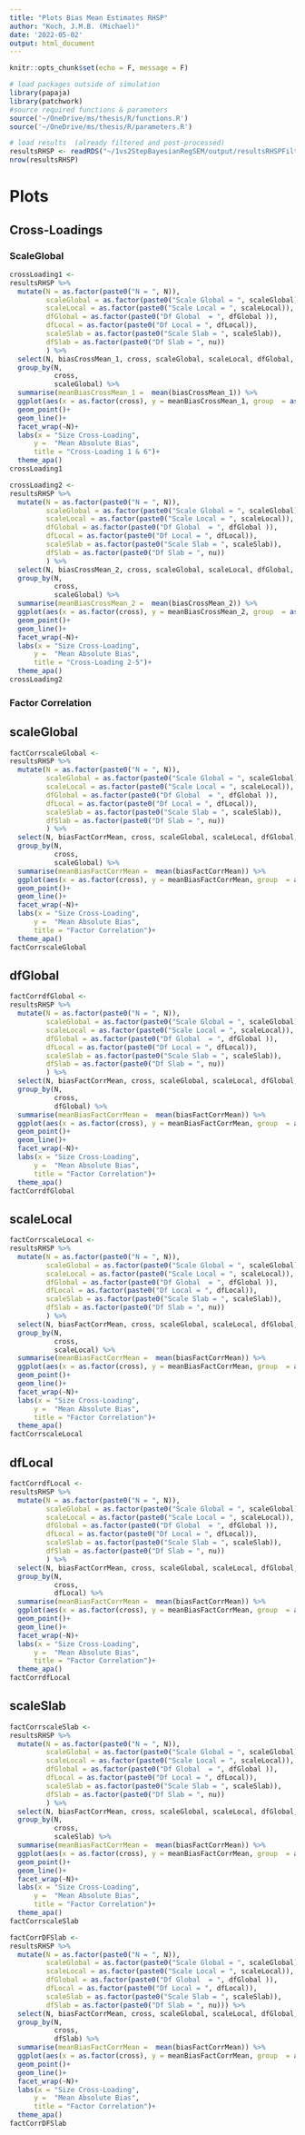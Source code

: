 ```yaml
---
title: "Plots Bias Mean Estimates RHSP"
author: "Koch, J.M.B. (Michael)"
date: '2022-05-02'
output: html_document
---
```


```r
knitr::opts_chunk$set(echo = F, message = F)
```


```r
# load packages outside of simulation
library(papaja)
library(patchwork)
#source required functions & parameters
source('~/OneDrive/ms/thesis/R/functions.R')
source('~/OneDrive/ms/thesis/R/parameters.R')
```

```r
# load results  (already filtered and post-processed)
resultsRHSP <- readRDS("~/1vs2StepBayesianRegSEM/output/resultsRHSPFilter.Rds")
nrow(resultsRHSP)
```


# Plots

## Cross-Loadings

### ScaleGlobal

```r
crossLoading1 <- 
resultsRHSP %>% 
  mutate(N = as.factor(paste0("N = ", N)),
         scaleGlobal = as.factor(paste0("Scale Global = ", scaleGlobal)),
         scaleLocal = as.factor(paste0("Scale Local = ", scaleLocal)),
         dfGlobal = as.factor(paste0("Df Global  = ", dfGlobal )),
         dfLocal = as.factor(paste0("Df Local = ", dfLocal)),
         scaleSlab = as.factor(paste0("Scale Slab = ", scaleSlab)),
         dfSlab = as.factor(paste0("Df Slab = ", nu))
         ) %>% 
  select(N, biasCrossMean_1, cross, scaleGlobal, scaleLocal, dfGlobal, dfLocal, nu, scaleSlab) %>%
  group_by(N, 
           cross, 
           scaleGlobal) %>% 
  summarise(meanBiasCrossMean_1 =  mean(biasCrossMean_1)) %>% 
  ggplot(aes(x = as.factor(cross), y = meanBiasCrossMean_1, group  = as.factor(scaleGlobal), col =  as.factor(scaleGlobal)))+
  geom_point()+
  geom_line()+
  facet_wrap(~N)+
  labs(x = "Size Cross-Loading",
      y =  "Mean Absolute Bias",
      title = "Cross-Loading 1 & 6")+
  theme_apa()
crossLoading1
```

```r
crossLoading2 <- 
resultsRHSP %>% 
  mutate(N = as.factor(paste0("N = ", N)),
         scaleGlobal = as.factor(paste0("Scale Global = ", scaleGlobal)),
         scaleLocal = as.factor(paste0("Scale Local = ", scaleLocal)),
         dfGlobal = as.factor(paste0("Df Global  = ", dfGlobal )),
         dfLocal = as.factor(paste0("Df Local = ", dfLocal)),
         scaleSlab = as.factor(paste0("Scale Slab = ", scaleSlab)),
         dfSlab = as.factor(paste0("Df Slab = ", nu))
         ) %>% 
  select(N, biasCrossMean_2, cross, scaleGlobal, scaleLocal, dfGlobal, dfLocal, nu, scaleSlab) %>%
  group_by(N, 
           cross, 
           scaleGlobal) %>% 
  summarise(meanBiasCrossMean_2 =  mean(biasCrossMean_2)) %>% 
  ggplot(aes(x = as.factor(cross), y = meanBiasCrossMean_2, group  = as.factor(scaleGlobal), col =  as.factor(scaleGlobal)))+
  geom_point()+
  geom_line()+
  facet_wrap(~N)+
  labs(x = "Size Cross-Loading",
      y =  "Mean Absolute Bias",
      title = "Cross-Loading 2-5")+
  theme_apa()
crossLoading2
```
### Factor Correlation

## scaleGlobal

```r
factCorrscaleGlobal <- 
resultsRHSP %>% 
  mutate(N = as.factor(paste0("N = ", N)),
         scaleGlobal = as.factor(paste0("Scale Global = ", scaleGlobal)),
         scaleLocal = as.factor(paste0("Scale Local = ", scaleLocal)),
         dfGlobal = as.factor(paste0("Df Global  = ", dfGlobal )),
         dfLocal = as.factor(paste0("Df Local = ", dfLocal)),
         scaleSlab = as.factor(paste0("Scale Slab = ", scaleSlab)),
         dfSlab = as.factor(paste0("Df Slab = ", nu))
         ) %>% 
  select(N, biasFactCorrMean, cross, scaleGlobal, scaleLocal, dfGlobal, dfLocal, nu, scaleSlab) %>%
  group_by(N, 
           cross, 
           scaleGlobal) %>% 
  summarise(meanBiasFactCorrMean =  mean(biasFactCorrMean)) %>% 
  ggplot(aes(x = as.factor(cross), y = meanBiasFactCorrMean, group  = as.factor(scaleGlobal), col =  as.factor(scaleGlobal)))+
  geom_point()+
  geom_line()+
  facet_wrap(~N)+
  labs(x = "Size Cross-Loading",
      y =  "Mean Absolute Bias",
      title = "Factor Correlation")+
  theme_apa()
factCorrscaleGlobal
```
## dfGlobal

```r
factCorrdfGlobal <- 
resultsRHSP %>% 
  mutate(N = as.factor(paste0("N = ", N)),
         scaleGlobal = as.factor(paste0("Scale Global = ", scaleGlobal)),
         scaleLocal = as.factor(paste0("Scale Local = ", scaleLocal)),
         dfGlobal = as.factor(paste0("Df Global  = ", dfGlobal )),
         dfLocal = as.factor(paste0("Df Local = ", dfLocal)),
         scaleSlab = as.factor(paste0("Scale Slab = ", scaleSlab)),
         dfSlab = as.factor(paste0("Df Slab = ", nu))
         ) %>% 
  select(N, biasFactCorrMean, cross, scaleGlobal, scaleLocal, dfGlobal, dfLocal, nu, scaleSlab) %>%
  group_by(N, 
           cross, 
           dfGlobal) %>% 
  summarise(meanBiasFactCorrMean =  mean(biasFactCorrMean)) %>% 
  ggplot(aes(x = as.factor(cross), y = meanBiasFactCorrMean, group  = as.factor(dfGlobal), col =  as.factor(dfGlobal)))+
  geom_point()+
  geom_line()+
  facet_wrap(~N)+
  labs(x = "Size Cross-Loading",
      y =  "Mean Absolute Bias",
      title = "Factor Correlation")+
  theme_apa()
factCorrdfGlobal
```


## scaleLocal

```r
factCorrscaleLocal <- 
resultsRHSP %>% 
  mutate(N = as.factor(paste0("N = ", N)),
         scaleGlobal = as.factor(paste0("Scale Global = ", scaleGlobal)),
         scaleLocal = as.factor(paste0("Scale Local = ", scaleLocal)),
         dfGlobal = as.factor(paste0("Df Global  = ", dfGlobal )),
         dfLocal = as.factor(paste0("Df Local = ", dfLocal)),
         scaleSlab = as.factor(paste0("Scale Slab = ", scaleSlab)),
         dfSlab = as.factor(paste0("Df Slab = ", nu))
         ) %>% 
  select(N, biasFactCorrMean, cross, scaleGlobal, scaleLocal, dfGlobal, dfLocal, nu, scaleSlab) %>%
  group_by(N, 
           cross, 
           scaleLocal) %>% 
  summarise(meanBiasFactCorrMean =  mean(biasFactCorrMean)) %>% 
  ggplot(aes(x = as.factor(cross), y = meanBiasFactCorrMean, group  = as.factor(scaleLocal), col =  as.factor(scaleLocal)))+
  geom_point()+
  geom_line()+
  facet_wrap(~N)+
  labs(x = "Size Cross-Loading",
      y =  "Mean Absolute Bias",
      title = "Factor Correlation")+
  theme_apa()
factCorrscaleLocal
```


## dfLocal

```r
factCorrdfLocal <- 
resultsRHSP %>% 
  mutate(N = as.factor(paste0("N = ", N)),
         scaleGlobal = as.factor(paste0("Scale Global = ", scaleGlobal)),
         scaleLocal = as.factor(paste0("Scale Local = ", scaleLocal)),
         dfGlobal = as.factor(paste0("Df Global  = ", dfGlobal )),
         dfLocal = as.factor(paste0("Df Local = ", dfLocal)),
         scaleSlab = as.factor(paste0("Scale Slab = ", scaleSlab)),
         dfSlab = as.factor(paste0("Df Slab = ", nu))
         ) %>% 
  select(N, biasFactCorrMean, cross, scaleGlobal, scaleLocal, dfGlobal, dfLocal, nu, scaleSlab) %>%
  group_by(N, 
           cross, 
           dfLocal) %>% 
  summarise(meanBiasFactCorrMean =  mean(biasFactCorrMean)) %>% 
  ggplot(aes(x = as.factor(cross), y = meanBiasFactCorrMean, group  = as.factor(dfLocal), col =  as.factor(dfLocal)))+
  geom_point()+
  geom_line()+
  facet_wrap(~N)+
  labs(x = "Size Cross-Loading",
      y =  "Mean Absolute Bias",
      title = "Factor Correlation")+
  theme_apa()
factCorrdfLocal
```
## scaleSlab

```r
factCorrscaleSlab <- 
resultsRHSP %>% 
  mutate(N = as.factor(paste0("N = ", N)),
         scaleGlobal = as.factor(paste0("Scale Global = ", scaleGlobal)),
         scaleLocal = as.factor(paste0("Scale Local = ", scaleLocal)),
         dfGlobal = as.factor(paste0("Df Global  = ", dfGlobal )),
         dfLocal = as.factor(paste0("Df Local = ", dfLocal)),
         scaleSlab = as.factor(paste0("Scale Slab = ", scaleSlab)),
         dfSlab = as.factor(paste0("Df Slab = ", nu))
         ) %>% 
  select(N, biasFactCorrMean, cross, scaleGlobal, scaleLocal, dfGlobal, dfLocal, nu, scaleSlab) %>%
  group_by(N, 
           cross, 
           scaleSlab) %>% 
  summarise(meanBiasFactCorrMean =  mean(biasFactCorrMean)) %>% 
  ggplot(aes(x = as.factor(cross), y = meanBiasFactCorrMean, group  = as.factor(scaleSlab), col =  as.factor(scaleSlab)))+
  geom_point()+
  geom_line()+
  facet_wrap(~N)+
  labs(x = "Size Cross-Loading",
      y =  "Mean Absolute Bias",
      title = "Factor Correlation")+
  theme_apa()
factCorrscaleSlab
```

```r
factCorrDFSlab <- 
resultsRHSP %>% 
  mutate(N = as.factor(paste0("N = ", N)),
         scaleGlobal = as.factor(paste0("Scale Global = ", scaleGlobal)),
         scaleLocal = as.factor(paste0("Scale Local = ", scaleLocal)),
         dfGlobal = as.factor(paste0("Df Global  = ", dfGlobal )),
         dfLocal = as.factor(paste0("Df Local = ", dfLocal)),
         scaleSlab = as.factor(paste0("Scale Slab = ", scaleSlab)),
         dfSlab = as.factor(paste0("Df Slab = ", nu))) %>% 
  select(N, biasFactCorrMean, cross, scaleGlobal, scaleLocal, dfGlobal, dfLocal, dfSlab, scaleSlab) %>%
  group_by(N, 
           cross, 
           dfSlab) %>% 
  summarise(meanBiasFactCorrMean =  mean(biasFactCorrMean)) %>% 
  ggplot(aes(x = as.factor(cross), y = meanBiasFactCorrMean, group  = as.factor(dfSlab), col =  as.factor(dfSlab)))+
  geom_point()+
  geom_line()+
  facet_wrap(~N)+
  labs(x = "Size Cross-Loading",
      y =  "Mean Absolute Bias",
      title = "Factor Correlation")+
  theme_apa()
factCorrDFSlab
```

